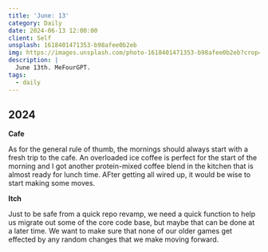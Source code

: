 ```yaml
---
title: 'June: 13'
category: Daily
date: 2024-06-13 12:00:00
client: Self
unsplash: 1618401471353-b98afee0b2eb
img: https://images.unsplash.com/photo-1618401471353-b98afee0b2eb?crop=entropy&cs=srgb&fm=jpg&ixid=MnwzNjM5Nzd8MHwxfHJhbmRvbXx8fHx8fHx8fDE2ODE3NDg2ODY&ixlib=rb-4.0.3&q=85
description: |
  June 13th. MeFourGPT.
tags:
  - daily
---
```




## 2024

**Cafe**

As for the general rule of thumb, the mornings should always start with a fresh trip to the cafe.
An overloaded ice coffee is perfect for the start of the morning and I got another protein-mixed coffee blend in the kitchen that is almost ready for lunch time.
AFter getting all wired up, it would be wise to start making some moves.

**Itch**

Just to be safe from a quick repo revamp, we need a quick function to help us migrate out some of the core code base, but maybe that can be done at a later time.
We want to make sure that none of our older games get effected by any random changes that we make moving forward.